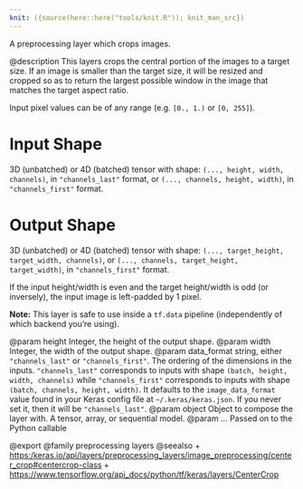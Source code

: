 ```yaml
---
knit: ({source(here::here("tools/knit.R")); knit_man_src})
---
```

A preprocessing layer which crops images.

@description
This layers crops the central portion of the images to a target size. If an
image is smaller than the target size, it will be resized and cropped
so as to return the largest possible window in the image that matches
the target aspect ratio.

Input pixel values can be of any range (e.g. `[0., 1.)` or `[0, 255]`).

# Input Shape
3D (unbatched) or 4D (batched) tensor with shape:
`(..., height, width, channels)`, in `"channels_last"` format,
or `(..., channels, height, width)`, in `"channels_first"` format.

# Output Shape
3D (unbatched) or 4D (batched) tensor with shape:
    `(..., target_height, target_width, channels)`,
    or `(..., channels, target_height, target_width)`,
    in `"channels_first"` format.

If the input height/width is even and the target height/width is odd (or
inversely), the input image is left-padded by 1 pixel.

**Note:** This layer is safe to use inside a `tf.data` pipeline
(independently of which backend you're using).

@param height Integer, the height of the output shape.
@param width Integer, the width of the output shape.
@param data_format string, either `"channels_last"` or `"channels_first"`.
    The ordering of the dimensions in the inputs. `"channels_last"`
    corresponds to inputs with shape `(batch, height, width, channels)`
    while `"channels_first"` corresponds to inputs with shape
    `(batch, channels, height, width)`. It defaults to the
    `image_data_format` value found in your Keras config file at
    `~/.keras/keras.json`. If you never set it, then it will be
    `"channels_last"`.
@param object Object to compose the layer with. A tensor, array, or sequential model.
@param ... Passed on to the Python callable

@export
@family preprocessing layers
@seealso
+ <https:/keras.io/api/layers/preprocessing_layers/image_preprocessing/center_crop#centercrop-class>
+ <https://www.tensorflow.org/api_docs/python/tf/keras/layers/CenterCrop>

